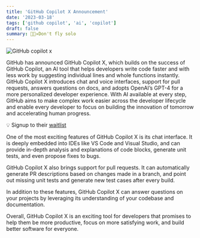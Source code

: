 ```yaml
---
title: 'GitHub Copilot X Announcement'
date: '2023-03-18'
tags: ['github copilot', 'ai', 'copilot']
draft: false
summary: 🧑🏻‍✈️Don't fly solo
---
```


<Image src="/static/images/content/copilot-x.png" alt="GitHub copilot x" />

GitHub has announced GitHub Copilot X, which builds on the success of GitHub Copilot, an AI tool that helps developers write code faster and with less work by suggesting individual lines and whole functions instantly. GitHub Copilot X introduces chat and voice interfaces, support for pull requests, answers questions on docs, and adopts OpenAI’s GPT-4 for a more personalized developer experience. With AI available at every step, GitHub aims to make complex work easier across the developer lifecycle and enable every developer to focus on building the innovation of tomorrow and accelerating human progress.

💡 Signup to their [waitlist](https://githubnext.com)

One of the most exciting features of GitHub Copilot X is its chat interface. It is deeply embedded into IDEs like VS Code and Visual Studio, and can provide in-depth analysis and explanations of code blocks, generate unit tests, and even propose fixes to bugs.

GitHub Copilot X also brings support for pull requests. It can automatically generate PR descriptions based on changes made in a branch, and point out missing unit tests and generate new test cases after every build.

In addition to these features, GitHub Copilot X can answer questions on your projects by leveraging its understanding of your codebase and documentation.

Overall, GitHub Copilot X is an exciting tool for developers that promises to help them be more productive, focus on more satisfying work, and build better software for everyone.


